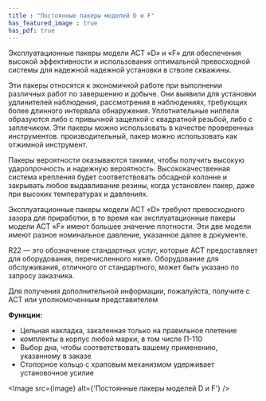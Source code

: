 ```yaml
---
title : "Постоянные пакеры моделей D и F"
has_featured_image : true
has_pdf: true
---
```


Эксплуатационные пакеры модели ACT «D» и «F» для обеспечения высокой эффективности и использования оптимальной превосходной системы для надежной надежной установки в стволе скважины.

Эти пакеры относятся к экономичной работе при выполнении различных работ по завершению и добыче. Они выявили для установки удлинителей наблюдения, рассмотрения в наблюдениях, требующих более длинного интервала обнаружения. Уплотнительные ниппели образуются либо с привычной защелкой с квадратной резьбой, либо с заплечиком. Эти пакеры можно использовать в качестве проверенных инструментов. производительный, пакер можно использовать как отжимной инструмент.

Пакеры вероятности оказываются такими, чтобы получить высокую ударопрочность и надежную вероятность. Высококачественная система крепления будет соответствовать обсадной колонне и закрывать любое выдавливание резины, когда установлен пакер, даже при высоких температурах и давлениях.

Эксплуатационные пакеры модели ACT «D» требуют превосходного зазора для приработки, в то время как эксплуатационные пакеры модели ACT «F» имеют большее значение плотности. Эти две модели имеют разное номинальное давление, указанное далее в документе.

R22 — это обозначение стандартных услуг, которые ACT предоставляет для оборудования, перечисленного ниже. Оборудование для обслуживания, отличного от стандартного, может быть указано по запросу заказчика.

Для получения дополнительной информации, пожалуйста, получите с ACT или уполномоченным представителем

**Функции:**

* Цельная накладка, закаленная только на правильное плетение
* комплекты в корпус любой марки, в том числе П-110
* Выбор дна, чтобы соответствовать вашему применению, указанному в заказе
* Стопорное кольцо с храповым механизмом удерживает установочное усилие


<Image src={image} alt={'Постоянные пакеры моделей D и F'} />